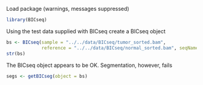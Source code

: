 Load package (warnings, messages suppressed)

```r
library(BICseq)
```

Using the test data supplied with BICseq create a BICseq object

```r
bs <- BICseq(sample = "../../data/BICseq/tumor_sorted.bam",
             reference = "../../data/BICseq/normal_sorted.bam", seqNames = "chr22")
str(bs)
```

The BICseq object appears to be OK.  Segmentation, however, fails

```r
segs <- getBICseg(object = bs)
```
